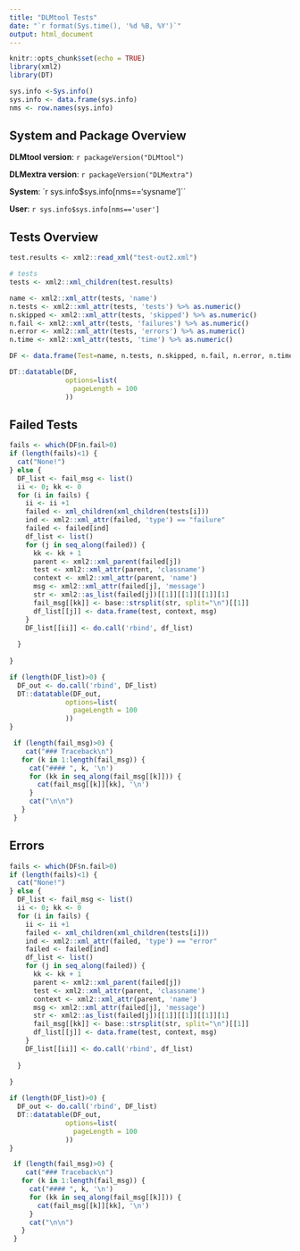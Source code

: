 ```yaml
---
title: "DLMtool Tests"
date: "`r format(Sys.time(), '%d %B, %Y')`"
output: html_document
---
```


```r
knitr::opts_chunk$set(echo = TRUE)
library(xml2)
library(DT)

sys.info <-Sys.info()
sys.info <- data.frame(sys.info)
nms <- row.names(sys.info)

```

## System and Package Overview

**DLMtool version**: `r packageVersion("DLMtool")`

**DLMextra version**: `r packageVersion("DLMextra")`

**System**: `r sys.info$sys.info[nms=='sysname']``

**User**: `r sys.info$sys.info[nms=='user']`

## Tests Overview

```r



test.results <- xml2::read_xml("test-out2.xml")

# tests
tests <- xml2::xml_children(test.results)

name <- xml2::xml_attr(tests, 'name')
n.tests <- xml2::xml_attr(tests, 'tests') %>% as.numeric()
n.skipped <- xml2::xml_attr(tests, 'skipped') %>% as.numeric()
n.fail <- xml2::xml_attr(tests, 'failures') %>% as.numeric()
n.error <- xml2::xml_attr(tests, 'errors') %>% as.numeric()
n.time <- xml2::xml_attr(tests, 'time') %>% as.numeric()

DF <- data.frame(Test=name, n.tests, n.skipped, n.fail, n.error, n.time)

DT::datatable(DF, 
              options=list(
                pageLength = 100
              ))

```


## Failed Tests

```r
fails <- which(DF$n.fail>0)
if (length(fails)<1) {
  cat("None!")
} else {
  DF_list <- fail_msg <- list()
  ii <- 0; kk <- 0 
  for (i in fails) {
    ii <- ii +1
    failed <- xml_children(xml_children(tests[i]))
    ind <- xml2::xml_attr(failed, 'type') == "failure"
    failed <- failed[ind]
    df_list <- list()
    for (j in seq_along(failed)) {
      kk <- kk + 1
      parent <- xml2::xml_parent(failed[j])
      test <- xml2::xml_attr(parent, 'classname')
      context <- xml2::xml_attr(parent, 'name')
      msg <- xml2::xml_attr(failed[j], 'message')
      str <- xml2::as_list(failed[j])[[1]][[1]][[1]][1]
      fail_msg[[kk]] <- base::strsplit(str, split="\n")[[1]]
      df_list[[j]] <- data.frame(test, context, msg)
    }
    DF_list[[ii]] <- do.call('rbind', df_list)
    
  }
  
}

```

```r
if (length(DF_list)>0) {
  DF_out <- do.call('rbind', DF_list)
  DT::datatable(DF_out, 
              options=list(
                pageLength = 100
              ))
}

```

```r
 if (length(fail_msg)>0) {
    cat("### Traceback\n")
   for (k in 1:length(fail_msg)) {
     cat("#### ", k, '\n')
     for (kk in seq_along(fail_msg[[k]])) {
       cat(fail_msg[[k]][kk], '\n')
     }
     cat("\n\n")
   }
 }

```


## Errors 

```r
fails <- which(DF$n.fail>0)
if (length(fails)<1) {
  cat("None!")
} else {
  DF_list <- fail_msg <- list()
  ii <- 0; kk <- 0 
  for (i in fails) {
    ii <- ii +1
    failed <- xml_children(xml_children(tests[i]))
    ind <- xml2::xml_attr(failed, 'type') == "error"
    failed <- failed[ind]
    df_list <- list()
    for (j in seq_along(failed)) {
      kk <- kk + 1
      parent <- xml2::xml_parent(failed[j])
      test <- xml2::xml_attr(parent, 'classname')
      context <- xml2::xml_attr(parent, 'name')
      msg <- xml2::xml_attr(failed[j], 'message')
      str <- xml2::as_list(failed[j])[[1]][[1]][[1]][1]
      fail_msg[[kk]] <- base::strsplit(str, split="\n")[[1]]
      df_list[[j]] <- data.frame(test, context, msg)
    }
    DF_list[[ii]] <- do.call('rbind', df_list)
    
  }
  
}

```

```r
if (length(DF_list)>0) {
  DF_out <- do.call('rbind', DF_list)
  DT::datatable(DF_out, 
              options=list(
                pageLength = 100
              ))
}

```

```r
 if (length(fail_msg)>0) {
    cat("### Traceback\n")
   for (k in 1:length(fail_msg)) {
     cat("#### ", k, '\n')
     for (kk in seq_along(fail_msg[[k]])) {
       cat(fail_msg[[k]][kk], '\n')
     }
     cat("\n\n")
   }
 }

```